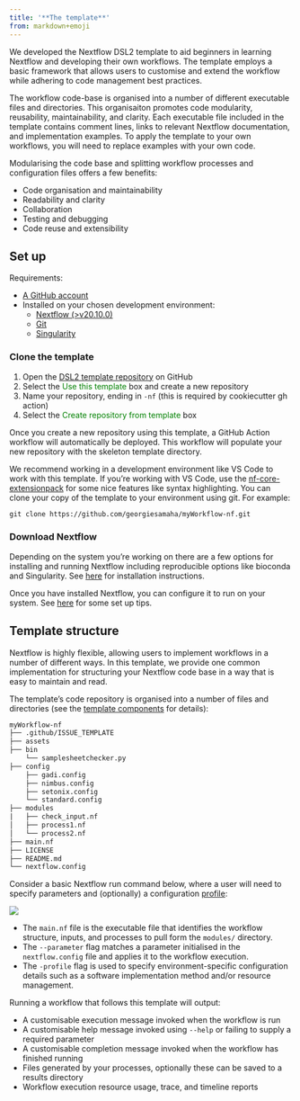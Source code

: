 ```yaml
---
title: '**The template**'
from: markdown+emoji
---
```


We developed the Nextflow DSL2 template to aid beginners in learning Nextflow and developing their own workflows. The template employs a basic framework that allows users to customise and extend the workflow while adhering to code management best practices. 

The workflow code-base is organised into a number of different executable files and directories. This organisaiton promotes code modularity, reusability, maintainability, and clarity. Each executable file included in the template contains comment lines, links to relevant Nextflow documentation, and implementation examples. To apply the template to your own workflows, you will need to replace examples with your own code. 

Modularising the code base and splitting workflow processes and configuration files offers a few benefits: 

* Code organisation and maintainability
* Readability and clarity
* Collaboration 
* Testing and debugging
* Code reuse and extensibility

## **Set up**

Requirements: 

* [A GitHub account](https://docs.github.com/en/get-started/start-your-journey/creating-an-account-on-github) 
* Installed on your chosen development environment: 
  * [Nextflow (>v20.10.0)](https://www.nextflow.io/docs/latest/install.html)
  * [Git](https://git-scm.com/book/en/v2/Getting-Started-Installing-Git) 
  * [Singularity](https://docs.sylabs.io/guides/3.0/user-guide/installation.html) 

### **Clone the template**

1. Open the [DSL2 template repository](https://github.com/Sydney-Informatics-Hub/Nextflow_DSL2_template) on GitHub
2. Select the <span style="color: green">Use this template</span> box and create a new repository 
3. Name your repository, ending in `-nf` (this is required by cookiecutter gh action)
4. Select the <span style="color: green">Create repository from template</span> box

Once you create a new repository using this template, a GitHub Action workflow will automatically be deployed. This workflow will populate your new repository with the skeleton template directory. 

We recommend working in a development environment like VS Code to work with this template. If you're working with VS Code, use the [nf-core-extensionpack](https://marketplace.visualstudio.com/items?itemName=nf-core.nf-core-extensionpack) for some nice features like syntax highlighting. You can clone your copy of the template to your environment using git. For example: 

```default
git clone https://github.com/georgiesamaha/myWorkflow-nf.git
```

### **Download Nextflow**

Depending on the system you're working on there are a few options for installing and running Nextflow including reproducible options like bioconda and Singularity. See [here](https://nf-co.re/usage/installation) for installation instructions. 

Once you have installed Nextflow, you can configure it to run on your system. See [here](https://www.nextflow.io/blog/2021/nextflow-developer-environment.html) for some set up tips.
 
## **Template structure**

Nextflow is highly flexible, allowing users to implement workflows in a number of different ways. In this template, we provide one common implementation for structuring your Nextflow code base in a way that is easy to maintain and read. 

The template's code repository is organised into a number of files and directories (see the [template components]() for details): 

```default
myWorkflow-nf
├── .github/ISSUE_TEMPLATE
├── assets
├── bin
    └── samplesheetchecker.py
├── config
    ├── gadi.config
    ├── nimbus.config
    ├── setonix.config
    └── standard.config
├── modules
|   ├── check_input.nf
│   ├── process1.nf
│   └── process2.nf
├── main.nf
├── LICENSE
├── README.md
└── nextflow.config
```

Consider a basic Nextflow run command below, where a user will need to specify parameters and (optionally) a configuration [profile](https://www.nextflow.io/docs/latest/config.html#config-profiles):  

![](./figs/template_command.png)

* The `main.nf` file is the executable file that identifies the workflow structure, inputs, and processes to pull form the `modules/` directory. 
* The `--parameter` flag matches a parameter initialised in the `nextflow.config` file and applies it to the workflow execution. 
* The `-profile` flag is used to specify environment-specific configuration details such as a software implementation method and/or resource management.  

Running a workflow that follows this template will output: 

* A customisable execution message invoked when the workflow is run 
* A customisable help message invoked using `--help` or failing to supply a required parameter 
* A customisable completion message invoked when the workflow has finished running 
* Files generated by your processes, optionally these can be saved to a results directory 
* Workflow execution resource usage, trace, and timeline reports  
